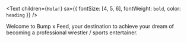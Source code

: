 <Text
  children={`Hola!`}
  sx={{ fontSize: [4, 5, 6], fontWeight: `bold`, color: `heading` }}
/>

Welcome to Bump x Feed, your destination to achieve your dream of becoming a professional wrestler / sports entertainer.
